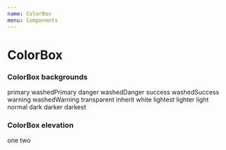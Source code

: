 ```yaml
---
name: ColorBox
menu: Components
---
```



# ColorBox

<Props of={ColorBox} />


### ColorBox backgrounds

<Playground>
  <ColorBox bgColor="primary">primary</ColorBox>
  <Spacer />
  <ColorBox bgColor="washedPrimary">washedPrimary</ColorBox>
  <Spacer />
  <ColorBox bgColor="danger">danger</ColorBox>
  <Spacer />
  <ColorBox bgColor="washedDanger">washedDanger</ColorBox>
  <Spacer />
  <ColorBox bgColor="success">success</ColorBox>
  <Spacer />
  <ColorBox bgColor="washedSuccess">washedSuccess</ColorBox>
  <Spacer />
  <ColorBox bgColor="warning">warning</ColorBox>
  <Spacer />
  <ColorBox bgColor="washedWarning">washedWarning</ColorBox>
  <Spacer />
  <ColorBox bgColor="transparent">transparent</ColorBox>
  <Spacer />
  <ColorBox bgColor="inherit">inherit</ColorBox>
  <Spacer />
  <ColorBox bgColor="white">white</ColorBox>
  <Spacer />
  <ColorBox bgColor="lightest">lightest</ColorBox>
  <Spacer />
  <ColorBox bgColor="lighter">lighter</ColorBox>
  <Spacer />
  <ColorBox bgColor="light">light</ColorBox>
  <Spacer />
  <ColorBox bgColor="normal">normal</ColorBox>
  <Spacer />
  <ColorBox bgColor="dark">dark</ColorBox>
  <Spacer />
  <ColorBox bgColor="darker">darker</ColorBox>
  <Spacer />
  <ColorBox bgColor="darkest">darkest</ColorBox>
</Playground>


### ColorBox elevation

<Playground>
  <ColorBox elevation={1}>one</ColorBox>
  <Spacer />
  <ColorBox elevation={2}>two</ColorBox>
</Playground>
